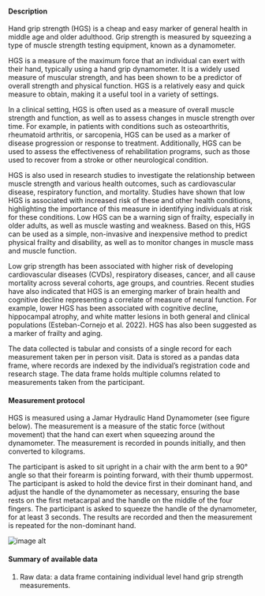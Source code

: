 #### Description

Hand grip strength (HGS) is a cheap and easy marker of general health in middle age and older adulthood. Grip strength is measured by squeezing a type of muscle strength testing equipment, known as a dynamometer.

HGS is a measure of the maximum force that an individual can exert with their hand, typically using a hand grip dynamometer. It is a widely used measure of muscular strength, and has been shown to be a predictor of overall strength and physical function. HGS is a relatively easy and quick measure to obtain, making it a useful tool in a variety of settings.

In a clinical setting, HGS is often used as a measure of overall muscle strength and function, as well as to assess changes in muscle strength over time. For example, in patients with conditions such as osteoarthritis, rheumatoid arthritis, or sarcopenia, HGS can be used as a marker of disease progression or response to treatment. Additionally, HGS can be used to assess the effectiveness of rehabilitation programs, such as those used to recover from a stroke or other neurological condition.

HGS is also used in research studies to investigate the relationship between muscle strength and various health outcomes, such as cardiovascular disease, respiratory function, and mortality. Studies have shown that low HGS is associated with increased risk of these and other health conditions, highlighting the importance of this measure in identifying individuals at risk for these conditions. Low HGS can be a warning sign of frailty, especially in older adults, as well as muscle wasting and weakness. Based on this, HGS can be used as a simple, non-invasive and inexpensive method to predict physical frailty and disability, as well as to monitor changes in muscle mass and muscle function.

Low grip strength has been associated with higher risk of developing cardiovascular diseases (CVDs), respiratory diseases, cancer, and all cause mortality across several cohorts, age groups, and countries. Recent studies have also indicated that HGS is an emerging marker of brain health and cognitive decline representing a correlate of measure of neural function. For example, lower HGS has been associated with cognitive decline, hippocampal atrophy, and white matter lesions in both general and clinical populations (Esteban-Cornejo et al. 2022). HGS has also been suggested as a marker of frailty and aging. 

The data collected is tabular and consists of a single record for each measurement taken per in person visit. Data is stored as a pandas data frame, where records are indexed by the individual’s registration code and research stage. The data frame holds multiple columns related to measurements taken from the participant.


#### Measurement protocol

HGS is measured using a Jamar Hydraulic Hand Dynamometer (see figure below). The measurement is a measure of the static force (without movement) that the hand can exert when squeezing around the dynamometer. The measurement is recorded in pounds initially, and then converted to kilograms.

The participant is asked to sit upright in a chair with the arm bent to a 90° angle so that their forearm is pointing forward, with their thumb uppermost. The participant is asked to hold the device first in their dominant hand, and adjust the handle of the dynamometer as necessary, ensuring the base rests on the first metacarpal and the handle on the middle of the four fingers. The participant is asked to squeeze the handle of the dynamometer, for at least 3 seconds. The results are recorded and then the measurement is repeated for the non-dominant hand.

![image alt](/md/folders/6/grip_strength_info.png)

#### Summary of available data

1. Raw data: a data frame containing individual level hand grip strength measurements.

